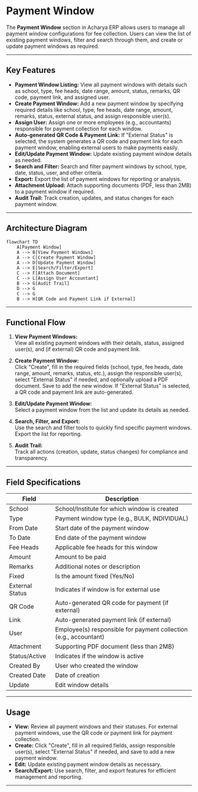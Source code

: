 # Payment Window

The **Payment Window** section in Acharya ERP allows users to manage all payment window configurations for fee collection. Users can view the list of existing payment windows, filter and search through them, and create or update payment windows as required.

---

## Key Features

- **Payment Window Listing:** View all payment windows with details such as school, type, fee heads, date range, amount, status, remarks, QR code, payment link, and assigned user.
- **Create Payment Window:** Add a new payment window by specifying required details like school, type, fee heads, date range, amount, remarks, status, external status, and assign responsible user(s).
- **Assign User:** Assign one or more employees (e.g., accountants) responsible for payment collection for each window.
- **Auto-generated QR Code & Payment Link:** If "External Status" is selected, the system generates a QR code and payment link for each payment window, enabling external users to make payments easily.
- **Edit/Update Payment Window:** Update existing payment window details as needed.
- **Search and Filter:** Search and filter payment windows by school, type, date, status, user, and other criteria.
- **Export:** Export the list of payment windows for reporting or analysis.
- **Attachment Upload:** Attach supporting documents (PDF, less than 2MB) to a payment window if required.
- **Audit Trail:** Track creation, updates, and status changes for each payment window.

---

## Architecture Diagram

```mermaid
flowchart TD
    A[Payment Window]
    A --> B[View Payment Windows]
    A --> C[Create Payment Window]
    A --> D[Update Payment Window]
    A --> E[Search/Filter/Export]
    C --> F[Attach Document]
    C --> L[Assign User Accountant]
    B --> G[Audit Trail]
    D --> G
    C --> G
    B --> H[QR Code and Payment Link if External]
```

---

## Functional Flow

1. **View Payment Windows:**  
   View all existing payment windows with their details, status, assigned user(s), and (if external) QR code and payment link.

2. **Create Payment Window:**  
   Click "Create", fill in the required fields (school, type, fee heads, date range, amount, remarks, status, etc.), assign the responsible user(s), select "External Status" if needed, and optionally upload a PDF document. Save to add the new window. If "External Status" is selected, a QR code and payment link are auto-generated.

3. **Edit/Update Payment Window:**  
   Select a payment window from the list and update its details as needed.

4. **Search, Filter, and Export:**  
   Use the search and filter tools to quickly find specific payment windows. Export the list for reporting.

5. **Audit Trail:**  
   Track all actions (creation, update, status changes) for compliance and transparency.

---

## Field Specifications

| Field           | Description                                  |
|-----------------|----------------------------------------------|
| School          | School/Institute for which window is created |
| Type            | Payment window type (e.g., BULK, INDIVIDUAL) |
| From Date       | Start date of the payment window             |
| To Date         | End date of the payment window               |
| Fee Heads       | Applicable fee heads for this window         |
| Amount          | Amount to be paid                            |
| Remarks         | Additional notes or description              |
| Fixed           | Is the amount fixed (Yes/No)                 |
| External Status | Indicates if window is for external use      |
| QR Code         | Auto-generated QR code for payment (if external) |
| Link            | Auto-generated payment link (if external)    |
| User            | Employee(s) responsible for payment collection (e.g., accountant) |
| Attachment      | Supporting PDF document (less than 2MB)      |
| Status/Active   | Indicates if the window is active            |
| Created By      | User who created the window                  |
| Created Date    | Date of creation                             |
| Update          | Edit window details                          |

---

## Usage

- **View:** Review all payment windows and their statuses. For external payment windows, use the QR code or payment link for payment collection.
- **Create:** Click "Create", fill in all required fields, assign responsible user(s), select "External Status" if needed, and save to add a new payment window.
- **Edit:** Update existing payment window details as necessary.
- **Search/Export:** Use search, filter, and export features for efficient management and reporting.

---
